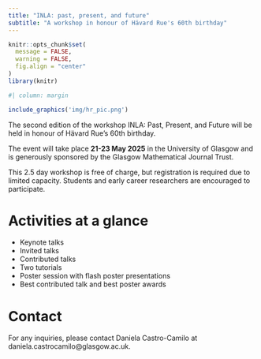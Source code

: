 ```yaml
---
title: "INLA: past, present, and future"
subtitle: "A workshop in honour of Hävard Rue's 60th birthday"
---
```

```r
knitr::opts_chunk$set(
  message = FALSE, 
  warning = FALSE,
  fig.align = "center"
)
library(knitr)
```

```r
#| column: margin

include_graphics('img/hr_pic.png')
```


<!-- ```{r, echo=F} -->
<!-- #| column: margin -->

<!-- include_graphics('img/inla_logo.png') -->
<!-- ``` -->


The second edition of the workshop INLA: Past, Present, and Future will be held in honour of Hävard Rue's 60th birthday. 

The event will take place **21-23 May 2025** in the University of Glasgow and is generously sponsored by the Glasgow Mathematical Journal Trust.

This 2.5 day workshop is free of charge, but registration is required due to limited capacity. Students and early career researchers are encouraged to participate.

# Activities at a glance

- Keynote talks
- Invited talks
- Contributed talks
- Two tutorials
- Poster session with flash poster presentations
- Best contributed talk and best poster awards


<!-- **Organisers**: [Daniela Castro-Camilo](https://www.gla.ac.uk/schools/mathematicsstatistics/staff/danielacastrocamilo/){.external target="_blank"}, [Sara Martino](https://www.ntnu.edu/employees/sara.martino){.external target="_blank"}, and [Janine Illian](https://www.gla.ac.uk/schools/mathematicsstatistics/staff/janineillian/){.external target="_blank"} -->

<!-- # Registration -->

<!-- The workshop is free of charge, but registration is mandatory due to limited capacity. Please register to attend the workshop using [this form](https://forms.office.com/Pages/ResponsePage.aspx?id=KVxybjp2UE-B8i4lTwEzyJqR-CXnEDNJstG6HYmoV49URURCNjVYV0xKMjE4NVE5QUE3TkFET1JROC4u). -->

<!-- # Abstract submission -->

<!-- We welcome contributed talks and poster presentations. The deadline for abstract submission is the **3rd of March 2025**. -->
<!-- Please submit you abstract using [this form](https://forms.office.com/Pages/ResponsePage.aspx?id=KVxybjp2UE-B8i4lTwEzyJqR-CXnEDNJstG6HYmoV49UMzM3NFJOMUg5QVpXVUhZSEVLMVZUMDZESy4u). Abstracts should be a maximum of 250 words. -->

# Contact

For any inquiries, please contact Daniela Castro-Camilo at daniela.castrocamilo@glasgow.ac.uk.